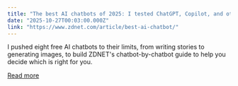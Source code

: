 ```yaml
---
title: "The best AI chatbots of 2025: I tested ChatGPT, Copilot, and others to find the top tools now"
date: "2025-10-27T00:03:00.000Z"
link: "https://www.zdnet.com/article/best-ai-chatbot/"
---
```


I pushed eight free AI chatbots to their limits, from writing stories to generating images, to build ZDNET's chatbot-by-chatbot guide to help you decide which is right for you.

[Read more](https://www.zdnet.com/article/best-ai-chatbot/)
